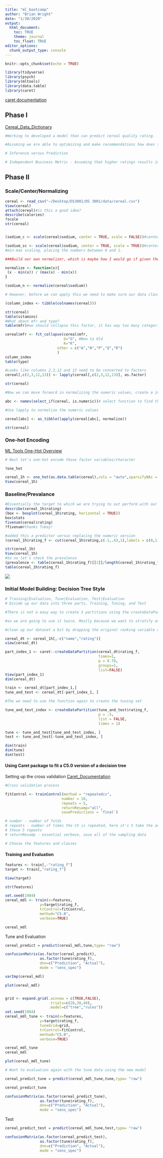 ```yaml
---
title: "ml_bootcamp"
author: "Brian Wright"
date: "1/30/2020"
output:
  html_document:
    toc: TRUE
    theme: journal
    toc_float: TRUE
editor_options: 
  chunk_output_type: console
---
```


```r
knitr::opts_chunk$set(echo = TRUE)
```

```r
library(tidyverse)
library(psych)
library(mltools)
library(data.table)
library(caret)
```
[caret documentation](http://topepo.github.io/caret/index.html)


## Phase I
[Cereal_Data_Dictionary](https://www.kaggle.com/crawford/80-cereals)

```r
#Working to developed a model than can predict cereal quality rating. 

#Assuming we are able to optimizing and make recommendations how does this translate into a business context? 

# Inference versus Prediction 

# Independent Business Metric - Assuming that higher ratings results in higher sales, can we predict which new cereals that enter the market over the next year will perform the best?   

```

## Phase II 

### Scale/Center/Normalizing

```r
cereal <- read_csv("~/Desktop/DS3001/DS 3001/data/cereal.csv")
View(cereal)
attach(cereal)#is this a good idea? 
describe(calories)
?scale
str(cereal)


(sodium_c <- scale(cereal$sodium, center = TRUE, scale = FALSE))#center but not standardized

(sodium_sc <- scale(cereal$sodium, center = TRUE, scale = TRUE))#center and standardized 
#min-max scaling, placing the numbers between 0 and 1. 

###Build our own normalizer, which is maybe how I would go if given the option. If you need to do multiple columns use lapply. See this referred to as a min-max scaler function.

normalize <- function(x){
 (x - min(x)) / (max(x) - min(x))
}

(sodium_n <- normalize(cereal$sodium))

# However, before we can apply this we need to make sure our data classes are correct. 

(column_index <- tibble(colnames(cereal)))

str(cereal)
table(vitamins)
#What about mfr and type?
table(mfr)#we should collapse this factor, it has way too many categories G,K and everyone else. Usually don't want more than 5 categories  

cereal$mfr <- fct_collapse(cereal$mfr,
                           G="G", #New to Old
                           K="K",
                        other = c("A","N","P","Q","R")
                        )
column_index
table(type)

#Looks like columns 2,3,12 and 13 need to be converted to factors
cereal[,c(2,3,12,13)] <- lapply(cereal[,c(2,3,12,13)], as.factor)

str(cereal)

#Now we can move forward in normalizing the numeric values, create a index based on numeric columns: 

abc <- names(select_if(cereal, is.numeric))# select function to find the numeric variables 

#Use lapply to normalize the numeric values 

cereal[abc] <- as_tibble(lapply(cereal[abc], normalize))

str(cereal)

```


### One-hot Encoding 
[ML Tools One-Hot Overview](https://www.rdocumentation.org/packages/mltools/versions/0.3.5/topics/one_hot)

```r
# Next let's one-hot encode those factor variables/character 

?one_hot

cereal_1h <- one_hot(as.data.table(cereal),cols = "auto",sparsifyNAs = TRUE,naCols = TRUE,dropCols = TRUE,dropUnusedLevels = TRUE) 
View(cereal_1h)
```


### Baseline/Prevalance 
```r
#Essentially the target to which we are trying to out perform with our model. 
describe(cereal_1h$rating)
(box <- boxplot(cereal_1h$rating, horizontal = TRUE)) 
box$stats
fivenum(cereal$rating)
?fivenum#thanks Tukey!

#added this a predictor versus replacing the numeric version
(cereal_1h$rating_f <- cut(cereal_1h$rating,c(-1,.43,1),labels = c(0,1)))

str(cereal_1h)
View(cereal_1h)
#So no let's check the prevalence 
(prevalence <- table(cereal_1h$rating_f)[[2]]/length(cereal_1h$rating_f))
table(cereal_1h$rating_f)

```

![](Boxplot.png)

### Initial Model Building: Decision Tree Style  
```r
# Training|Evaluation, Tune|Evaluation, Test|Evaluation
# Divide up our data into three parts, Training, Tuning, and Test

#There is not a easy way to create 3 partitions using the createDataPartitions

#so we are going to use it twice. Mostly because we want to stratify on the variable we are working to predict. What does that mean?  

#clean up our dataset a bit by dropping the original ranking variable and the cereal name which we can't really use. 

cereal_dt <- cereal_1h[,-c("name","rating")]
view(cereal_dt)

part_index_1 <- caret::createDataPartition(cereal_dt$rating_f,
                                           times=1,
                                           p = 0.70,
                                           groups=1,
                                           list=FALSE)
View(part_index_1)
dim(cereal_dt)

train <- cereal_dt[part_index_1,]
tune_and_test <- cereal_dt[-part_index_1, ]

#The we need to use the function again to create the tuning set 

tune_and_test_index <- createDataPartition(tune_and_test$rating_f,
                                           p = .5,
                                           list = FALSE,
                                           times = 1)

tune <- tune_and_test[tune_and_test_index, ]
test <- tune_and_test[-tune_and_test_index, ]

dim(train)
dim(tune)
dim(test)

```


#### Using Caret package to fit a C5.0 version of a decision tree
Setting up the cross validation
[Caret_Documentation](http://topepo.github.io/caret/train-models-by-tag.html#Tree_Based_Model)
```r
#Cross validation process 

fitControl <- trainControl(method = "repeatedcv",
                          number = 10,
                          repeats = 5, 
                          returnResamp="all",
                          savePredictions = 'final') 

# number - number of folds
# repeats - number of times the CV is repeated, here it's 5 take the average of
# those 5 repeats
# returnResamp - essential verbose, save all of the sampling data

# Choose the features and classes

```

#### Training and Evaluation 

```r
features <- train[,-"rating_f"]
target <- train[,"rating_f"]

View(target)

str(features)

set.seed(1984)
cereal_mdl <- train(x=features,
                y=target$rating_f,
                trControl=fitControl,
                method="C5.0",
                verbose=TRUE)

cereal_mdl
```

Tune and Evaluation 
```r
cereal_predict = predict(cereal_mdl,tune,type= "raw")

confusionMatrix(as.factor(cereal_predict), 
                as.factor(tune$rating_f), 
                dnn=c("Prediction", "Actual"), 
                mode = "sens_spec")

varImp(cereal_mdl)

plot(cereal_mdl)


grid <- expand.grid(.winnow = c(TRUE,FALSE), 
                    .trials=c(20,30,40), 
                    .model=c("tree","rules"))
set.seed(1984)
cereal_mdl_tune <- train(x=features,
                y=target$rating_f,
                tuneGrid=grid,
                trControl=fitControl,
                method="C5.0",
                verbose=TRUE)

cereal_mdl_tune
cereal_mdl

plot(cereal_mdl_tune)

# Want to evaluation again with the tune data using the new model 

cereal_predict_tune = predict(cereal_mdl_tune,tune,type= "raw")

cereal_predict_tune

confusionMatrix(as.factor(cereal_predict_tune), 
                as.factor(tune$rating_f), 
                dnn=c("Prediction", "Actual"), 
                mode = "sens_spec")


```

Test 

```r
cereal_predict_test = predict(cereal_mdl_tune,test,type= "raw")

confusionMatrix(as.factor(cereal_predict_test), 
                as.factor(tune$rating_f), 
                dnn=c("Prediction", "Actual"), 
                mode = "sens_spec")

```



